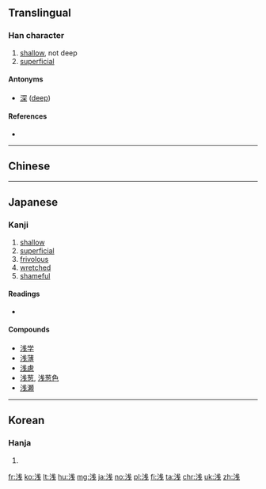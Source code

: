 {{also|淺}}

==Translingual==

===Han character===
{{Han char|rn=85|rad=水|as=06|snj=9|sn=8|four=|canj=EIJ}}

# [[shallow]], not deep
# [[superficial]]

====Antonyms====
* [[深]] ([[deep]])

====References====
* {{Han ref|kx=0619.121|dkj=17452|hdz=31579.010|uh=6D45|ud=27973}}

----

==Chinese==
{{zh-see|淺}}

----

==Japanese==
{{ja-forms|浅|浅|[[淺]]}}

===Kanji===
{{ja-kanji|grade=4|rs=水06}}

# [[shallow]]
# [[superficial]]
# [[frivolous]]
# [[wretched]]
# [[shameful]]

====Readings====
* {{ja-readings|on=[[せん]] (sen)|kun=[[あさい]] (asai)}}

====Compounds====
* [[浅学]]
* [[浅薄]]
* [[浅慮]]
* [[浅葱]], [[浅葱色]]
* [[浅瀬]]

----

==Korean==

===Hanja===
{{ko-hanja|hangeul=천|eumhun=|rv=cheon|mr=ch'ŏn|y=chen}}

# {{defn|lang=ko|sort=水06}}

[[fr:浅]]
[[ko:浅]]
[[lt:浅]]
[[hu:浅]]
[[mg:浅]]
[[ja:浅]]
[[no:浅]]
[[pl:浅]]
[[fi:浅]]
[[ta:浅]]
[[chr:浅]]
[[uk:浅]]
[[zh:浅]]